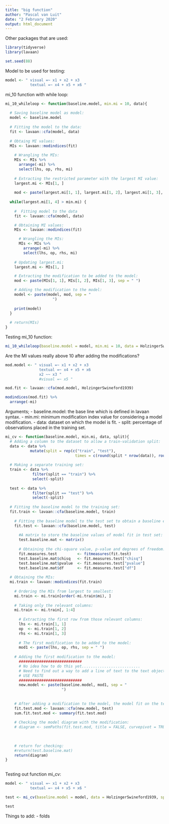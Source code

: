 ```yaml
---
title: "big function"
author: "Pascal van Luit"
date: "2 February 2020"
output: html_document
---
```


Other packages that are used:

```r
library(tidyverse)
library(lavaan)

set.seed(88)
```

Model to be used for testing:
```r
model <- " visual =~ x1 + x2 + x3
           textual =~ x4 + x5 + x6 "
```


mi_10 function with while loop:
```r
mi_10_whileloop <- function(baseline.model, min.mi = 10, data){
  
  # Saving baseline model as model:
  model <- baseline.model
  
  # Fitting the model to the data:
  fit <- lavaan::cfa(model, data)
  
  # Obtaing MI values:
  MIs <- lavaan::modindices(fit)
  
    # Wrangling the MIs:
    MIs <- MIs %>%
      arrange(-mi) %>% 
      select(lhs, op, rhs, mi)
    
    # Extracting the restricted parameter with the largest MI value:
    largest.mi <- MIs[1, ]
    
    mod <- paste(largest.mi[1, 1], largest.mi[1, 2], largest.mi[1, 3], sep = " ")
  
  while(largest.mi[1, 4] > min.mi) {
    
    #  Fitting model to the data
    fit <- lavaan::cfa(model, data)

    # Obtaining MI values:
    MIs <- lavaan::modindices(fit)

      # Wrangling the MIs:
      MIs <- MIs %>%
        arrange(-mi) %>%
        select(lhs, op, rhs, mi)
      
    # Updating largest.mi:
    largest.mi <- MIs[1, ]

    # Extracting the modification to be added to the model:
    mod <- paste(MIs[1, 1], MIs[1, 2], MIs[1, 3], sep = " ")

    # Adding the modification to the model:
    model <- paste(model, mod, sep = "
                     ")
      
    print(model)
  }
    
  # return(MIs)
}
```


Testing mi_10 function:
```r
mi_10_whileloop(baseline.model = model, min.mi = 10, data = HolzingerSwineford1939)
```

Are the MI values really above 10 after adding the modifications?
```r
mod.model <- " visual =~ x1 + x2 + x3
               textual =~ x4 + x5 + x6
               x2 ~~ x3 "
               #visual =~ x5 "

mod.fit <- lavaan::cfa(mod.model, HolzingerSwineford1939)

modindices(mod.fit) %>% 
  arrange(-mi)
```






Arguments;
- baseline.model: the base line which is defined in lavaan syntax.
- min.mi: minimum modification index value for considering a model modification.
- data: dataset on which the model is fit.
- split: percentage of observations placed in the training set.

```r
mi_cv <- function(baseline.model, min.mi, data, split){
  # Adding a column to the dataset to allow a train-validation split:
  data <- data %>% 
           mutate(split = rep(c("train", "test"),
                               times = c(round(split * nrow(data)), round((1 - split) * nrow(data)))))
  
  # Making a separate training set:
  train <- data %>%
            filter(split == "train") %>% 
            select(-split)
  
  test <- data %>%
            filter(split == "test") %>% 
            select(-split)
  
  # Fitting the baseline model to the training set:
  fit.train <- lavaan::cfa(baseline.model, train)
  
    # Fitting the baseline model to the test set to obtain a baseline estimate of chi-square model fit:
    fit.test <- lavaan::cfa(baseline.model, test)
    
      #A matrix to store the baseline values of model fit in test set:
      test.baseline.mat <- matrix()
    
      # Obtaining the chi-square value, p-value and degrees of freedom:
      fit.measures.test         <- fitmeasures(fit.test)
      test.baseline.mat$chisq   <- fit.measures.test["chisq"]
      test.baseline.mat$pvalue  <- fit.measures.test["pvalue"]
      test.baseline.mat$df      <- fit.measures.test["df"]
  
  # Obtaining the MIs:
  mi.train <- lavaan::modindices(fit.train)
  
    # Ordering the MIs from largest to smallest:
    mi.train <- mi.train[order(-mi.train$mi), ]
    
    # Taking only the relevant columns:
    mi.train <- mi.train[, 1:4]
    
      # Extracting the first row from those relevant columns:
      lhs <- mi.train[1, 1]
      op  <- mi.train[1, 2]
      rhs <- mi.train[1, 3]
      
      # The first modification to be added to the model:
      mod1 <- paste(lhs, op, rhs, sep = " ")
      
    # Adding the first modification to the model:
      ############################
      # No idea how to do this yet..........................
      # Need to find out a way to add a line of text to the text object
      # USE PASTE
      ############################
      new.model <- paste(baseline.model, mod1, sep = "
                         ")
    
    
    # After adding a modification to the model, the model fit on the test set must be obtained and compared to the previous model fit on the test set. This, to check if there is an improvement
    fit.test.mod <- lavaan::cfa(new.model, test)  
    sum.fit.test.mod <- summary(fit.test.mod)
    
    # Checking the model diagram with the modification:
    # diagram <- semPaths(fit.test.mod, title = FALSE, curvepivot = TRUE)
      
      
        
    # return for checking:
    #return(test.baseline.mat)
    return(diagram)
}
  
```


Testing out function mi_cv:
```r
model <- " visual =~ x1 + x2 + x3
           textual =~ x4 + x5 + x6 "

test <- mi_cv(baseline.model = model, data = HolzingerSwineford1939, split = 0.7)

test

```



Things to add:
  - folds
